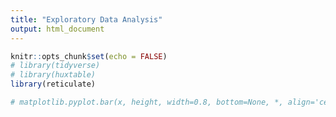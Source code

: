 ```yaml
---
title: "Exploratory Data Analysis"
output: html_document
---
```


```r
knitr::opts_chunk$set(echo = FALSE)
# library(tidyverse)
# library(huxtable)
library(reticulate)
```

```python
# matplotlib.pyplot.bar(x, height, width=0.8, bottom=None, *, align='center', data=None, **kwargs)
```

